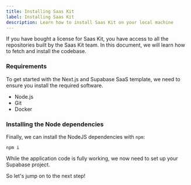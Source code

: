 ```yaml
---
title: Installing Saas Kit
label: Installing Saas Kit
description: Learn how to install Saas Kit on your local machine
---
```


If you have bought a license for Saas Kit, you have access to all the
repositories built by the Saas Kit team. In this document, we will learn how
to fetch and install the codebase.

### Requirements

To get started with the Next.js and Supabase SaaS template, we need to ensure
you install the required software.

- Node.js
- Git
- Docker

### Installing the Node dependencies

Finally, we can install the NodeJS dependencies with `npm`:

```
npm i
```

While the application code is fully working, we now need to set up your Supabase
project.

So let's jump on to the next step!